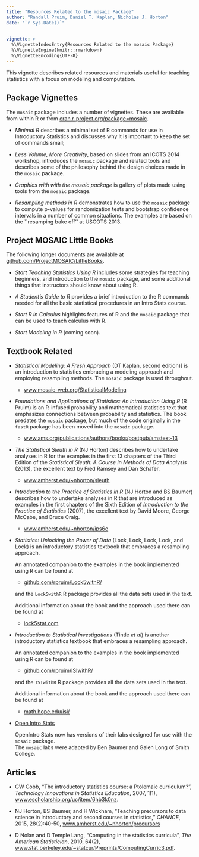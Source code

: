 ```yaml
---
title: "Resources Related to the mosaic Package"
author: "Randall Pruim, Daniel T. Kaplan, Nicholas J. Horton"
date: "`r Sys.Date()`"

  
vignette: >
  %\VignetteIndexEntry{Resources Related to the mosaic Package}
  %\VignetteEngine{knitr::rmarkdown}
  %\VignetteEncoding{UTF-8}
---
```




This vignette describes related resources and materials useful for teaching
statistics with a focus on modeling and computation.

## Package Vignettes

The `mosaic` package includes a number of vignettes. These are available 
from within R or from 
[cran.r-project.org/package=mosaic](http://cran.r-project.org/package=mosaic).

 * *Minimal R* describes a minimal set of R commands for use in 
	Introductory Statistics and discusses why it is important
		to keep the set of commands small;
		
 * *Less Volume, More Creativity*, based on slides from an 
	ICOTS 2014 workshop, introduces the `mosaic` package and related tools 
	and describes some of the philosophy behind the design choices made in the 
	`mosaic` package. 
	
 * *Graphics with with the mosaic package* is gallery of plots made 
	using tools from the `mosaic` package.
	
 * *Resampling methods in R* demonstrates how to use the `mosaic`
	package to compute p-values for randomization tests and bootstrap confidence 
	intervals in a number of common situations. The examples are based on the 
	``resamping bake off'' at USCOTS 2013.

## Project MOSAIC Little Books

The following longer documents are available at 
[github.com/ProjectMOSAIC/LittleBooks](https://github.com/ProjectMOSAIC/LittleBooks/blob/master/README.md).

 * *Start Teaching Statistics Using R* includes 
some strategies for teaching beginners, and introduction to the `mosaic` package,
and some additional things that instructors should know about using R.

 * *A Student's Guide to R* provides a brief introduction to 
the R commands needed for all the basic statistical procedures in 
an Intro Stats course.


 * *Start R in Calculus* highlights features 
of R and the `mosaic` package that can be used to teach 
calculus with R.

 * *Start Modeling in R* (coming soon).
 
## Textbook Related

 * *Statistical Modeling: A Fresh Approach* (DT Kaplan, second edition)]
is an introduction to statistics embracing a modeling approach and employing 
resampling methods. 
The `mosaic` package is used throughout.

    * [www.mosaic-web.org/StatisticalModeling](http://www.mosaic-web.org/StatisticalModeling)

 * *Foundations and Applications of Statistics: An Introduction Using R* (R Pruim) 
is an R-infused probability and mathematical statistics text that emphasizes 
connections between probability and statistics. The book predates the `mosaic` package, 
but much of the code originally in the `fastR` package has been moved into the `mosaic` package.

    * [www.ams.org/publications/authors/books/postpub/amstext-13](http://www.ams.org/publications/authors/books/postpub/amstext-13)

 * *The Statistical Sleuth in R* (NJ Horton)
		describes how to undertake analyses in R for the
		examples in the first 13 chapters of the Third Edition of the
		*Statistical Sleuth: A Course in Methods of Data Analysis* (2013),
		the excellent text by Fred Ramsey and Dan Schafer.

    * [www.amherst.edu/~nhorton/sleuth](http://www.amherst.edu/~nhorton/sleuth)
		
 * *Introduction to the Practice of Statistics in R* (NJ Horton and BS Baumer)
		describes how to undertake analyses in R that are introduced as examples in the first
		chapters of the Sixth Edition of *Introduction to the Practice of
		Statistics* (2007), the excellent text by David Moore, George McCabe,
		and Bruce Craig. 
		
    * [www.amherst.edu/~nhorton/ips6e](http://www.amherst.edu/~nhorton/ips6e) 

 * *Statistics: Unlocking the Power of Data* (Lock, Lock, Lock, Lock, and Lock) 
		is an introductory statistics textbook that embraces a resampling approach. 
		
    An annotated companion to the examples in the book implemented using R can be found at 
		
    * [github.com/rpruim/Lock5withR/](https://github.com/rpruim/Lock5withR/blob/master/README.md)
    
    and the `Lock5withR` R package provides all the data sets used in the text.
		
    Additional information about the book and the approach used there can be found at
		
    * [lock5stat.com](http://lock5stat.com) 
		

 * *Introduction to Statistical Investigations* (Tintle *et al*) 
		is another introductory statistics textbook that embraces a resampling approach. 
		
    An annotated companion to the examples in the book implemented using R can be found at 
		
    * [github.com/rpruim/ISIwithR/](https://github.com/rpruim/ISIwithR/blob/master/README.md)
    
    and the `ISIwithR` R package provides all the data sets used in the text.
    
    Additional information about the book and the approach used there can be found at
		
    * [math.hope.edu/isi/](http://math.hope.edu/isi/)
		
  * [Open Intro Stats](https://www.openintro.org/stat/labs.php)
  
    OpenIntro Stats now has versions of their labs designed for 
    use with the `mosaic` package.  
    The `mosaic` labs were adapted by 
    Ben Baumer and Galen Long of Smith College.

## Articles
 * GW Cobb, "The introductory statistics course: a Ptolemaic curriculum?", 
   *Technology Innovations in Statistics Education*, 2007, 1(1), 
   [www.escholarship.org/uc/item/6hb3k0nz](http://www.escholarship.org/uc/item/6hb3k0nz).

 * NJ Horton, BS Baumer, and H Wickham, "Teaching precursors to data science in introductory and second courses in statistics," *CHANCE*, 2015, 28(2):40-50, 
 [www.amherst.edu/~nhorton/precursors](http://www.amherst.edu/~nhorton/precursors)
 
 * D Nolan and D Temple Lang, "Computing in the statistics curricula", 
*The American Statistician*, 2010, 64(2), 
[www.stat.berkeley.edu/~statcur/Preprints/ComputingCurric3.pdf](http://www.stat.berkeley.edu/~statcur/Preprints/ComputingCurric3.pdf).

